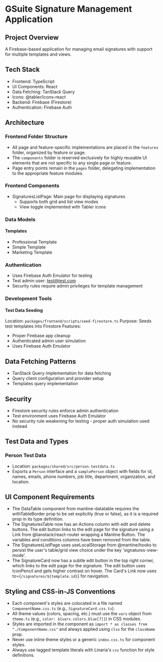 # GSuite Signature Management Application

## Project Overview
A Firebase-based application for managing email signatures with support for multiple templates and views.

## Tech Stack
- Frontend: TypeScript
- UI Components: React
- Data Fetching: TanStack Query
- Icons: @tabler/icons-react
- Backend: Firebase (Firestore)
- Authentication: Firebase Auth

## Architecture

### Frontend Folder Structure
- All page and feature-specific implementations are placed in the `features` folder, organized by feature or page.
- The `components` folder is reserved exclusively for highly reusable UI elements that are not specific to any single page or feature.
- Page entry points remain in the `pages` folder, delegating implementation to the appropriate feature modules.

### Frontend Components
- SignaturesListPage: Main page for displaying signatures
  - Supports both grid and list view modes
  - View toggle implemented with Tabler icons

### Data Models

#### Templates
- Professional Template
- Simple Template
- Marketing Template

### Authentication
- Uses Firebase Auth Emulator for testing
- Test admin user: test@test.com
- Security rules require admin privileges for template management

### Development Tools

#### Test Data Seeding
Location: `packages/frontend/scripts/seed-firestore.ts`
Purpose: Seeds test templates into Firestore
Features:
- Proper Firebase app cleanup
- Authenticated admin user simulation
- Uses Firebase Auth Emulator

## Data Fetching Patterns
- TanStack Query implementation for data fetching
- Query client configuration and provider setup
- Templates query implementation

## Security
- Firestore security rules enforce admin authentication
- Test environment uses Firebase Auth Emulator
- No security rule weakening for testing - proper auth simulation used instead

## Test Data and Types

### Person Test Data
- Location: `packages/shared/src/person.testdata.ts`
- Exports a `Person` interface and a `samplePerson` object with fields for id, names, emails, phone numbers, job title, department, organization, and location.

## UI Component Requirements
- The DataTable component from mantine-datatable requires the withTableBorder prop to be set explicitly (true or false), as it is a required prop in its type definition.
- The SignaturesTable now has an Actions column with edit and delete buttons. The edit button links to the edit page for the signature using a Link from @tanstack/react-router wrapping a Mantine Button. The variables and conditions columns have been removed from the table.
- The SignaturesListPage uses useLocalStorage from @mantine/hooks to persist the user's table/grid view choice under the key 'signatures-view-mode'.
- The SignatureCard now has a subtle edit button in the top right corner, which links to the edit page for the signature. The edit button uses IconPencil and gets higher contrast on hover. The Card's Link now uses to={`/signatures/${template.id}`} for navigation.

## Styling and CSS-in-JS Conventions
- Each component's styles are colocated in a file named `ComponentName.css.ts` (e.g., `SignatureCard.css.ts`).
- All theme values (colors, spacing, etc.) must use the `vars` object from `theme.ts` (e.g., `color: ${vars.colors.blue[7]}`) in CSS modules.
- Styles are imported in the component as `import * as classes from "./ComponentName.css"` and always applied using `clsx` for the `className` prop.
- Never use inline theme styles or a generic `index.css.ts` for component styles.
- Always use tagged template literals with Linaria's `css` function for style definitions.
